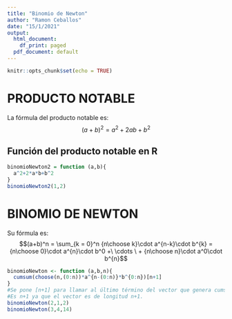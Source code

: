 ```yaml
---
title: "Binomio de Newton"
author: "Ramon Ceballos"
date: "15/1/2021"
output:
  html_document:
    df_print: paged
  pdf_document: default
---
```


```r
knitr::opts_chunk$set(echo = TRUE)
```

# PRODUCTO NOTABLE

La fórmula del producto notable es: $$(a+b)^2 = a^2 + 2ab + b^2$$

## Función del producto notable en R

```r
binomioNewton2 = function (a,b){
  a^2+2*a*b+b^2
}
binomioNewton2(1,2)
```

# BINOMIO DE NEWTON

Su fórmula es: $$(a+b)^n = \sum_{k = 0}^n {n\choose k}\cdot a^{n-k}\cdot b^{k} = {n\choose 0}\cdot a^{n}\cdot b^0 +\ \cdots \  + {n\choose n}\cdot a^0\cdot b^{n}$$
```r
binomioNewton <- function (a,b,n){
  cumsum(choose(n,(0:n))*a^{n-(0:n)}*b^{0:n})[n+1]
}
#Se pone [n+1] para llamar al último término del vector que genera cumsum() 
#Es n+1 ya que el vector es de longitud n+1.
binomioNewton(2,1,2)
binomioNewton(3,4,14)
```


